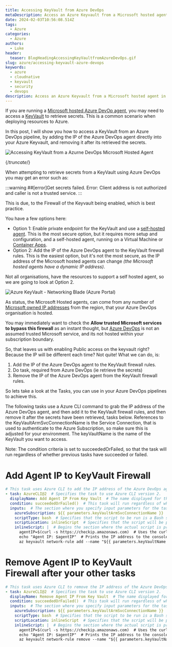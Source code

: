 ```yaml
---
title: Accessing KeyVault from Azure DevOps
metaDescription: Access an Azure Keyvault from a Microsoft hosted agent in Azure DevOps
date: 2024-02-03T10:56:08.514Z
tags:
  - Azure
categories:
  - Azure
authors:
  - Luke
header:
  teaser: BlogHeadingAccessingKeyVaultfromAzureDevOps.gif
slug: azure/accessing-keyvault-azure-devops
keywords:
  - azure
  - cloudnative
  - keyvault
  - security
  - devops
description: Access an Azure Keyvault from a Microsoft hosted agent in Azure DevOps
---
```


If you are running a [Microsoft hosted Azure DevOp agent](https://learn.microsoft.com/azure/devops/pipelines/agents/agents?view=azure-devops&tabs=yaml%2Cbrowser&WT.mc_id=AZ-MVP-5004796#microsoft-hosted-agents), you may need to access a [KeyVault](https://azure.microsoft.com/products/key-vault?WT.mc_id=AZ-MVP-5004796) to retrieve secrets. This is a common scenario when deploying resources to Azure. 

In this post, I will show you how to access a KeyVault from an Azure DevOps pipeline, by adding the IP of the Azure DevOps agent directly into your Azure Keyvault, and removing it after its retrieved the secrets.

![Accessing KeyVault from a Azurne DevOps Microsoft Hosted Agent](BlogHeadingAccessingKeyVaultfromAzureDevOps.gif "Accessing KeyVault from a Azurne DevOps Microsoft Hosted Agent")

{/*truncate*/}

When attempting to retrieve secrets from a KeyVault using Azure DevOps you may get an error such as:

:::warning
##[error]Get secrets failed. Error: Client address is not authorized and caller is not a trusted service.
:::

This is due, to the Firewall of the Keyvault being enabled, which is best practice.

You have a few options here:

* Option 1: Enable private endpoint for the KeyVault and use a [self-hosted agent](https://learn.microsoft.com/azure/devops/pipelines/agents/agents?view=azure-devops&tabs=yaml%2Cbrowser&WT.mc_id=AZ-MVP-5004796#self-hosted-agents). This is the most secure option, but it requires more setup and configuration, and a self-hosted agent, running on a Virtual Machine or [Container Apps](https://luke.geek.nz/azure/hosted-agents-container-apps-job/).
* Option 2: Add the IP of the Azure DevOps agent to the KeyVault firewall rules. This is the easiest option, but it's not the most secure, as the IP address of the Microsoft hosted agents can change *(the Microsoft hosted agents have a dynamic IP address)*.

Not all organisations, have the resources to support a self hosted agent, so we are going to look at Option 2.

![Azure KeyVault - Networking Blade (Azure Portal)](Azure_KeyVault_NetworkingPane.png "Azure KeyVault - Networking Blade (Azure Portal)")

As status, the Microsoft Hosted agents, can come from any number of [Microsoft owned IP addresses](https://www.microsoft.com/en-us/download/details.aspx?id=56519?WT.mc_id=AZ-MVP-5004796) from the region, that your Azure DevOps organisation is hosted.

You may immediately want to check the **Allow trusted Microsoft services to bypass this firewall** as an instant thought, but [ Azure DevOps](https://learn.microsoft.com/en-us/azure/key-vault/general/network-security?WT.mc_id=AZ-MVP-5004796#key-vault-firewall-enabled-trusted-services-only) is not an assumed trusted Microsoft service, and its not hosted within your subscription boundary.

So, that leaves us with enabling Public access on the keyvault right? Because the IP will be different each time? Not quite! What we can do, is:

1. Add the IP of the Azure DevOps agent to the KeyVault firewall rules.
2. Do task, required from Azure DevOps (ie retrieve the secrets)
3. Remove the IP of the Azure DevOps agent from the KeyVault firewall rules.

So lets take a look at the Tasks, you can use in your Azure DevOps pipelines to achieve this.

The following tasks use a Azure CLI command to grab the IP address of the Azure DevOps agent, and then add it to the KeyVault firewall rules, and then remove it after the secrets have been retrieved, tasks below. References to the KeyVaultArmSvcConnectionName is the Service Connection, that is used to authenticate to the Azure Subscription, so make sure this is adjusted for your environment.
The keyVaultName is the name of the KeyVault you want to access.

Note: The condition criteria is set to succeededOrFailed, so that the task will run regardless of whether previous tasks have succeeded or failed.

# Add Agent IP to KeyVault Firewall

```yaml title="AzureCLI@2.yml"
# This task uses Azure CLI to add the IP address of the Azure DevOps agent to the firewall of an Azure Key Vault.
- task: AzureCLI@2  # Specifies the task to use Azure CLI version 2.
  displayName: Add Agent IP From Key Vault  # The name displayed for this task in the Azure DevOps pipeline.
  condition: succeededOrFailed()  # This task will run regardless of whether previous tasks have succeeded or failed.
  inputs:  # The section where you specify input parameters for the task.
    azureSubscription: ${{ parameters.keyVaultArmSvcConnectionName }}  # The Azure subscription that the task should use. The value is taken from the keyVaultArmSvcConnectionName parameter.
    scriptType: bash  # Specifies that the script to be run is a Bash script.
    scriptLocation: inlineScript  # Specifies that the script will be provided directly in the pipeline file, rather than being located in an external file.
    inlineScript: |  # Begins the section where the actual script is provided. The | character indicates that a multi-line string will follow.
      agentIP=$(curl -s https://checkip.amazonaws.com)  # Uses the curl command to get the public IP address of the Azure DevOps agent and stores it in the agentIP variable.
      echo "Agent IP: $agentIP"  # Prints the IP address to the console.
      az keyvault network-rule add --name "${{ parameters.keyVaultName }}" --ip-address "$agentIP" --only-show-errors  # Uses the Azure CLI to add the IP address of the Azure DevOps agent to the firewall of the Azure Key Vault specified by the keyVaultName parameter. The --only-show-errors option means that the command will only output information if an error occurs.
```

# Remove Agent IP to KeyVault Firewall after your other tasks

```yaml title="AzureCLI@2.yml"
# This task uses Azure CLI to remove the IP address of the Azure DevOps agent from the firewall of an Azure Key Vault.
- task: AzureCLI@2  # Specifies the task to use Azure CLI version 2.
  displayName: Remove Agent IP From Key Vault  # The name displayed for this task in the Azure DevOps pipeline.
  condition: succeededOrFailed()  # This task will run regardless of whether previous tasks have succeeded or failed.
  inputs:  # The section where you specify input parameters for the task.
    azureSubscription: ${{ parameters.keyVaultArmSvcConnectionName }}  # The Azure subscription that the task should use. The value is taken from the keyVaultArmSvcConnectionName parameter.
    scriptType: bash  # Specifies that the script to be run is a Bash script.
    scriptLocation: inlineScript  # Specifies that the script will be provided directly in the pipeline file, rather than being located in an external file.
    inlineScript: |  # Begins the section where the actual script is provided. The | character indicates that a multi-line string will follow.
      agentIP=$(curl -s https://checkip.amazonaws.com)  # Uses the curl command to get the public IP address of the Azure DevOps agent and stores it in the agentIP variable.
      echo "Agent IP: $agentIP"  # Prints the IP address to the console.
      az keyvault network-rule remove --name "${{ parameters.keyVaultName }}" --ip-address "$agentIP" --only-show-errors  # Uses the Azure CLI to remove the IP address of the Azure DevOps agent from the firewall of the Azure Key Vault specified by the keyVaultName parameter. The --only-show-errors option means that the command will only output information if an error occurs.
 ```
